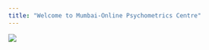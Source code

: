 ```yaml
---
title: "Welcome to Mumbai-Online Psychometrics Centre"
---
```


![](images/MOPC%20revised%20logo-02.jpg){fig-align="center"}
